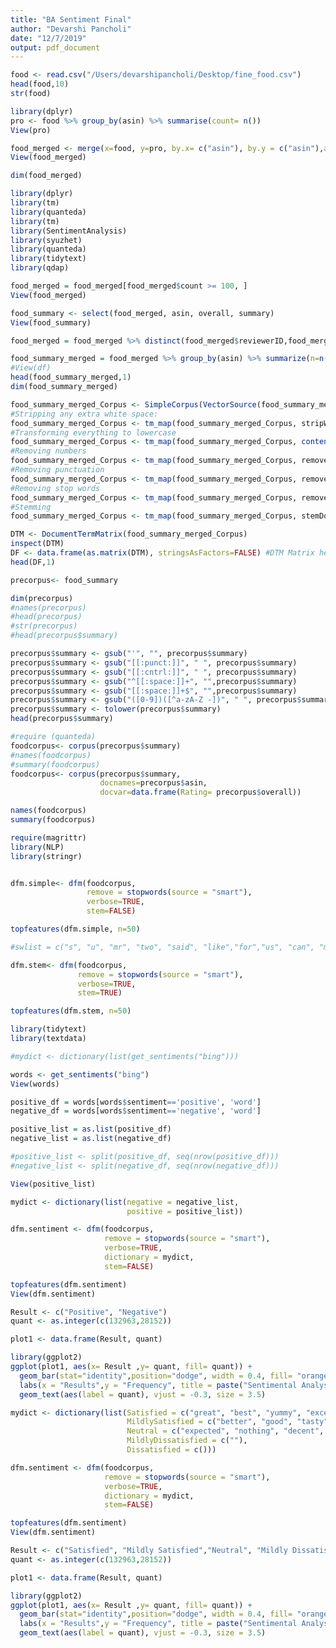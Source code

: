 ```yaml
---
title: "BA Sentiment Final"
author: "Devarshi Pancholi"
date: "12/7/2019"
output: pdf_document
---
```


```r

food <- read.csv("/Users/devarshipancholi/Desktop/fine_food.csv")
head(food,10)
str(food)

```

```r

library(dplyr)
pro <- food %>% group_by(asin) %>% summarise(count= n()) 
View(pro)

food_merged <- merge(x=food, y=pro, by.x= c("asin"), by.y = c("asin"),all.x= TRUE)
View(food_merged)

dim(food_merged)

```
```r

library(dplyr)
library(tm)
library(quanteda)
library(tm)
library(SentimentAnalysis)
library(syuzhet)
library(quanteda)
library(tidytext)
library(qdap)

food_merged = food_merged[food_merged$count >= 100, ]
View(food_merged)

food_summary <- select(food_merged, asin, overall, summary)
View(food_summary)

food_merged = food_merged %>% distinct(food_merged$reviewerID,food_merged$asin, .keep_all = TRUE)

food_summary_merged = food_merged %>% group_by(asin) %>% summarize(n=n(),text = paste(summary, collapse = ""))
#View(df)
head(food_summary_merged,1)
dim(food_summary_merged)

food_summary_merged_Corpus <- SimpleCorpus(VectorSource(food_summary_merged$text))
#Stripping any extra white space:
food_summary_merged_Corpus <- tm_map(food_summary_merged_Corpus, stripWhitespace)
#Transforming everything to lowercase
food_summary_merged_Corpus <- tm_map(food_summary_merged_Corpus, content_transformer(tolower))
#Removing numbers 
food_summary_merged_Corpus <- tm_map(food_summary_merged_Corpus, removeNumbers)
#Removing punctuation
food_summary_merged_Corpus <- tm_map(food_summary_merged_Corpus, removePunctuation)
#Removing stop words
food_summary_merged_Corpus <- tm_map(food_summary_merged_Corpus, removeWords, stopwords("english"))
#Stemming 
food_summary_merged_Corpus <- tm_map(food_summary_merged_Corpus, stemDocument)

DTM <- DocumentTermMatrix(food_summary_merged_Corpus)
inspect(DTM)
DF <- data.frame(as.matrix(DTM), stringsAsFactors=FALSE) #DTM Matrix here
head(DF,1)

```

```r

precorpus<- food_summary

dim(precorpus)
#names(precorpus)
#head(precorpus)
#str(precorpus)
#head(precorpus$summary)

precorpus$summary <- gsub("'", "", precorpus$summary)
precorpus$summary <- gsub("[[:punct:]]", " ", precorpus$summary)
precorpus$summary <- gsub("[[:cntrl:]]", " ", precorpus$summary)
precorpus$summary <- gsub("^[[:space:]]+", "",precorpus$summary)
precorpus$summary <- gsub("[[:space:]]+$", "",precorpus$summary)
precorpus$summary <- gsub("([0-9])([^a-zA-Z -])", " ", precorpus$summary)
precorpus$summary <- tolower(precorpus$summary)
head(precorpus$summary)

#require (quanteda)
foodcorpus<- corpus(precorpus$summary)
#names(foodcorpus)
#summary(foodcorpus)
foodcorpus<- corpus(precorpus$summary,
                    docnames=precorpus$asin,
                    docvar=data.frame(Rating= precorpus$overall))

names(foodcorpus)   
summary(foodcorpus)

require(magrittr)
library(NLP)
library(stringr)


dfm.simple<- dfm(foodcorpus, 
                 remove = stopwords(source = "smart"), 
                 verbose=TRUE, 
                 stem=FALSE)

topfeatures(dfm.simple, n=50)

#swlist = c("s", "u", "mr", "two", "said", "like","for","us", "can", "may", "now", "according", "one")

dfm.stem<- dfm(foodcorpus, 
               remove = stopwords(source = "smart"), 
               verbose=TRUE, 
               stem=TRUE)

topfeatures(dfm.stem, n=50)

library(tidytext)
library(textdata)

#mydict <- dictionary(list(get_sentiments("bing")))

words <- get_sentiments("bing")
View(words)

positive_df = words[words$sentiment=='positive', 'word']
negative_df = words[words$sentiment=='negative', 'word']

positive_list = as.list(positive_df)
negative_list = as.list(negative_df)

#positive_list <- split(positive_df, seq(nrow(positive_df)))
#negative_list <- split(negative_df, seq(nrow(negative_df)))

View(positive_list)

mydict <- dictionary(list(negative = negative_list, 
                          positive = positive_list))

dfm.sentiment <- dfm(foodcorpus, 
                     remove = stopwords(source = "smart"), 
                     verbose=TRUE, 
                     dictionary = mydict,
                     stem=FALSE)

topfeatures(dfm.sentiment)
View(dfm.sentiment)

```
```r

Result <- c("Positive", "Negative")
quant <- as.integer(c(132963,28152))

plot1 <- data.frame(Result, quant)

library(ggplot2)
ggplot(plot1, aes(x= Result ,y= quant, fill= quant)) +
  geom_bar(stat="identity",position="dodge", width = 0.4, fill= "orange", color= "black") +
  labs(x = "Results",y = "Frequency", title = paste("Sentimental Analysis")) +
  geom_text(aes(label = quant), vjust = -0.3, size = 3.5)

```

```r

mydict <- dictionary(list(Satisfied = c("great", "best", "yummy", "excellent", "free", "love", "awesome"),
                          MildlySatisfied = c("better", "good", "tasty", "healthy", "yum", "organic",                                                                                                     "nice"),
                          Neutral = c("expected", "nothing", "decent", "nice", "pretty", "ok", "favourite"),
                          MildlyDissatisfied = c(""),
                          Dissatisfied = c()))

dfm.sentiment <- dfm(foodcorpus, 
                     remove = stopwords(source = "smart"), 
                     verbose=TRUE, 
                     dictionary = mydict,
                     stem=FALSE)

topfeatures(dfm.sentiment)
View(dfm.sentiment)

Result <- c("Satisfied", "Mildly Satisfied","Neutral", "Mildly Dissatisfied", "Dissatisfied")
quant <- as.integer(c(132963,28152))

plot1 <- data.frame(Result, quant)

library(ggplot2)
ggplot(plot1, aes(x= Result ,y= quant, fill= quant)) +
  geom_bar(stat="identity",position="dodge", width = 0.4, fill= "orange", color= "black") +
  labs(x = "Results",y = "Frequency", title = paste("Sentimental Analysis")) +
  geom_text(aes(label = quant), vjust = -0.3, size = 3.5)

```






